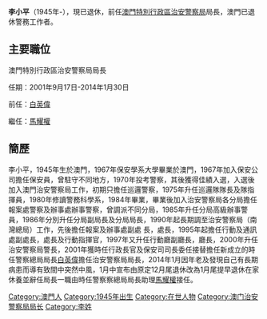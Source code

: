 {{BLP unsourced|time=2020-08-26T03:18:09+00:00}}
'''李小平'''（1945年-），現已退休，前任[[澳門特別行政區|澳門特別行政區]][[治安警察局|治安警察局]]局長，澳門已退休警務工作者。

== 主要職位==
澳門特別行政區治安警察局局長

任期：2001年9月17日-2014年1月30日

前任：[[白英偉|白英偉]]

繼任：[[馬耀權|馬耀權]]

[[Category:澳門人|Category:澳門人]]
[[Category:1945年出生|Category:1945年出生]]
[[Category:在世人物|Category:在世人物]]
[[Category:澳门治安警察局局长|Category:澳门治安警察局局长]]
[[Category:李姓|Category:李姓]]

== 簡歷==
李小平，1945年生於澳門，1967年保安學系大學畢業於澳門，1967年加入保安公司擔任保安員，曾駐守不同地方，1970年投考警察，其後獲得佳績入選，入選後加入澳門治安警察局工作，初期只擔任巡邏警察，1975年升任巡邏隊隊長及隊指揮員，1980年修讀警務科學系，1984年畢業，畢業後加入治安警察局各分局擔任報案處警察及辦事處辦事警察，曾調派不同分局，1985年升任分局高級辦事警員，1986年分別升任分局副局長及分局局長，1990年起長期調至治安警察局（南灣總局）工作，先後擔任報案及辦事處副處
長，處長，1995年起擔任行動及通訊處副處長，處長及行動指揮官，1997年又升任行動廳副廳長，廳長，2000年升任治安警察局警長，2001年獲時任行政長官及保安司司長委任接替擔任新成立的時任警察總局局長[[白英偉|白英偉]]擔任治安警察局局長，2014年1月因年老及發現自己有長期病患而導有致間中突然中風，1月中宣布由原定12月尾退休改為1月尾提早退休在家休養並辭任局長一職由時任警察察總局局長助理[[馬耀權|馬耀權]]接任。